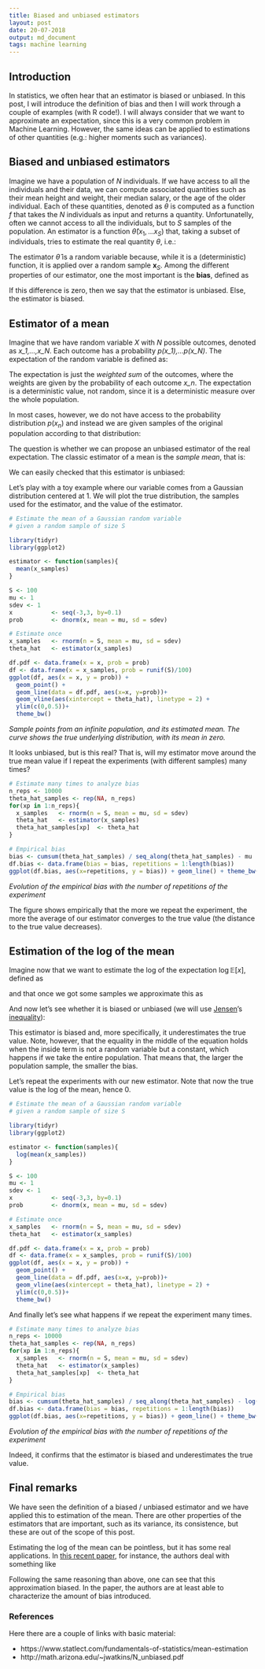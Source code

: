 ```yaml
---
title: Biased and unbiased estimators
layout: post
date: 20-07-2018
output: md_document
tags: machine learning
---
```


## Introduction

In statistics, we often hear that an estimator is biased or unbiased. In this post, I will introduce the definition of bias and then I will work through a couple of 
examples (with R code!). I will always consider that we want to approximate an expectation, since this is a very common problem in Machine Learning. However, the same ideas can be applied to estimations of other quantities (e.g.: higher moments such as variances).

## Biased and unbiased estimators

Imagine we have a population of $N$ individuals. If we have access to all the individuals and their data, we can compute associated quantities such as their mean
height and weight, their median salary, or the age of the older individual. Each of these quantities, denoted as $\theta$ is computed as a function $f$ that takes the $N$ individuals as input and returns a quantity. Unfortunatelly, often we cannot access to all the individuals, but to $S$ samples of the population. An estimator is a function $\hat{\theta}(x_1,...x_S)$ that, taking a subset of individuals, tries to estimate the real quantity $\theta$, i.e.:

\begin{align}
\hat{\theta}(\mathbf{x}_S) \approx \theta
\end{align}

The estimator $\hat{\theta}$ is a random variable because, while it is a (deterministic) function, it is applied over a random sample $\mathbf{x}_S$. Among the different properties of our estimator, one the most important is the **bias**, defined as

\begin{align}
\mathbb{E}[\hat{\theta}] - \theta
\end{align}

If this difference is zero, then we say that the estimator is unbiased. Else, the estimator is biased.

## Estimator of a mean

Imagine that we have random variable *X* with *N* possible outcomes, denoted as *x_1,...,x_N*. Each outcome has a probability *p(x_1),...p(x_N)*. The expectation of the random variable is defined as:

\begin{align}
\mathbb{E}[x] = \sum_{n=1}^N x_n p(x_n)
\end{align}

The expectation is just the *weighted sum* of the outcomes, where the weights are given by the probability of each outcome *x_n*. The expectation is a deterministic value, not random, since it is a deterministic measure over the whole population.

In most cases, however, we do not have access to the probability distribution $p(x_n)$ and instead we are given samples of the original population according to that distribution:

\begin{align}
x_s \sim p(x)
\end{align}

The question is whether we can propose an unbiased estimator of the real expectation. The classic estimator of a mean is the *sample mean*, that is:

\begin{align}
\hat{\theta} = \frac{1}{S}\sum_s x_{s}
\end{align}

We can easily checked that this estimator is unbiased:

\begin{align}
\mathbb{E}[\hat{\theta}] = \mathbb{E}[\frac{1}{S}\sum_s x_{s}] = 
\frac{1}{S}\sum_j \mathbb{E} [x_s] = 
\frac{1}{S} \mathbb{E} [x_s] =
\mathbb{E} [x] 
\end{align}

Let's play with a toy example where our variable comes from a Gaussian distribution centered at 1. We will plot the true distribution, the samples used for the estimator, and the value of the estimator.
```r
# Estimate the mean of a Gaussian random variable
# given a random sample of size S

library(tidyr)
library(ggplot2)

estimator <- function(samples){
  mean(x_samples)
}

S <- 100
mu <- 1
sdev <- 1
x           <- seq(-3,3, by=0.1)
prob        <- dnorm(x, mean = mu, sd = sdev)

# Estimate once
x_samples   <- rnorm(n = S, mean = mu, sd = sdev)
theta_hat   <- estimator(x_samples)

df.pdf <- data.frame(x = x, prob = prob)
df <- data.frame(x = x_samples, prob = runif(S)/100)
ggplot(df, aes(x = x, y = prob)) + 
  geom_point() +
  geom_line(data = df.pdf, aes(x=x, y=prob))+
  geom_vline(aes(xintercept = theta_hat), linetype = 2) + 
  ylim(c(0,0.5))+
  theme_bw()
```
*Sample points from an infinite population, and its estimated mean. The curve shows the true underlying distribution, with its mean in zero.*

It looks unbiased, but is this real? That is, will my estimator move around the true mean value if I repeat the experiments (with different samples) many times?
```r
# Estimate many times to analyze bias
n_reps <- 10000
theta_hat_samples <- rep(NA, n_reps)
for(xp in 1:n_reps){
  x_samples   <- rnorm(n = S, mean = mu, sd = sdev)
  theta_hat   <- estimator(x_samples)
  theta_hat_samples[xp]  <- theta_hat
}

# Empirical bias
bias <- cumsum(theta_hat_samples) / seq_along(theta_hat_samples) - mu
df.bias <- data.frame(bias = bias, repetitions = 1:length(bias))
ggplot(df.bias, aes(x=repetitions, y = bias)) + geom_line() + theme_bw()
```
*Evolution of the empirical bias with the number of repetitions of the experiment*

The figure shows empirically that the more we repeat the experiment, the more the average of our estimator converges to the true value (the distance to the true value decreases).

## Estimation of the log of the mean

Imagine now that we want to estimate the log of the expectation $\log \mathbb{E}[x]$, defined as

\begin{align}
\log \mathbb{E}[x] = \log\left( \sum_{n=1}^N x_n p(x_n) \right)
\end{align}

and that once we got some samples we approximate this as

\begin{align}
\hat{\theta} = \log \big(\frac{1}{S}\sum_s x_s\big)
\end{align}

And now let's see whether it is biased or unbiased (we will use [Jensen](https://en.wikipedia.org/wiki/Johan_Jensen_(mathematician))'s [inequality](http://mark.reid.name/blog/behold-jensens-inequality.html)):


\begin{align}
\mathbb{E}[\hat{\theta}] = \mathbb{E}\big[ \log \big(\frac{1}{S}\sum_s x_s\big)\big]
\leq
\log \mathbb{E}\big[\frac{1}{S}\sum_j x_s\big] 
=
\log \mathbb{E}[x]
\end{align}

This estimator is biased and, more specifically, it underestimates the true value.
Note, however, that the equality in the middle of the equation holds when the inside term is not a random variable but a constant, which happens if we take the entire population. That means that, the larger the population sample, the smaller the bias.

Let's repeat the experiments with our new estimator. Note that now the true value is the log of the mean, hence 0.

```r
# Estimate the mean of a Gaussian random variable
# given a random sample of size S

library(tidyr)
library(ggplot2)

estimator <- function(samples){
  log(mean(x_samples))
}

S <- 100
mu <- 1
sdev <- 1
x           <- seq(-3,3, by=0.1)
prob        <- dnorm(x, mean = mu, sd = sdev)

# Estimate once
x_samples   <- rnorm(n = S, mean = mu, sd = sdev)
theta_hat   <- estimator(x_samples)

df.pdf <- data.frame(x = x, prob = prob)
df <- data.frame(x = x_samples, prob = runif(S)/100)
ggplot(df, aes(x = x, y = prob)) + 
  geom_point() +
  geom_line(data = df.pdf, aes(x=x, y=prob))+
  geom_vline(aes(xintercept = theta_hat), linetype = 2) + 
  ylim(c(0,0.5))+
  theme_bw()
```

And finally let's see what happens if we repeat the experiment many times.
```r
# Estimate many times to analyze bias
n_reps <- 10000
theta_hat_samples <- rep(NA, n_reps)
for(xp in 1:n_reps){
  x_samples   <- rnorm(n = S, mean = mu, sd = sdev)
  theta_hat   <- estimator(x_samples)
  theta_hat_samples[xp]  <- theta_hat
}

# Empirical bias
bias <- cumsum(theta_hat_samples) / seq_along(theta_hat_samples) - log(mu)
df.bias <- data.frame(bias = bias, repetitions = 1:length(bias))
ggplot(df.bias, aes(x=repetitions, y = bias)) + geom_line() + theme_bw()
```
*Evolution of the empirical bias with the number of repetitions of the experiment*

Indeed, it confirms that the estimator is biased and underestimates the true value.

## Final remarks

We have seen the definition of a biased / unbiased estimator and we have applied this to estimation of the mean. There are other properties of the estimators that are important, such as its variance, its consistence, but these are out of the scope of this post. 

Estimating the log of the mean can be pointless, but it has some real applications.
In [this recent paper](http://papers.nips.cc/paper/6208-renyi-divergence-variational-inference), for instance, the authors deal with something like

\begin{align}
\log \mathbb{E}_q\big[ \left(\frac{p(\theta, X)}{q(\theta | X)}\right)^{1-\alpha} \big]
\approx
\log \frac{1}{K}\sum_k \big[ \left(\frac{p(\theta_k, X)}{q(\theta_k | X)}\right)^{1-\alpha} \big]
\end{align}

Following the same reasoning than above, one can see that this approximation biased. In the paper, the authors are at least able to characterize the amount of bias introduced.

### References

Here there are a couple of links with basic material:

 * https://www.statlect.com/fundamentals-of-statistics/mean-estimation
 * http://math.arizona.edu/~jwatkins/N_unbiased.pdf 

